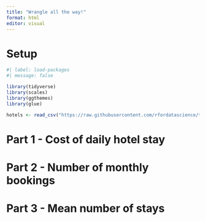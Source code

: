 ```yaml
---
title: "Wrangle all the way!"
format: html
editor: visual
---
```


# Setup

```r
#| label: load-packages
#| message: false

library(tidyverse)
library(scales)
library(ggthemes)
library(glue)

hotels <- read_csv("https://raw.githubusercontent.com/rfordatascience/tidytuesday/master/data/2020/2020-02-11/hotels.csv")
```

# Part 1 - Cost of daily hotel stay



# Part 2 - Number of monthly bookings



# Part 3 - Mean number of stays

